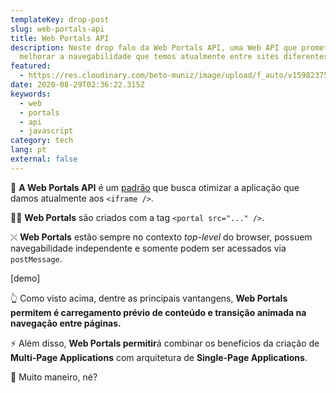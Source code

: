 ```yaml
---
templateKey: drop-post
slug: web-portals-api
title: Web Portals API
description: Neste drop falo da Web Portals API, uma Web API que promete
  melhorar a navegabilidade que temos atualmente entre sites diferentes.
featured:
  - https://res.cloudinary.com/beto-muniz/image/upload/f_auto/v1598237543/Text_akhbby.jpg
date: 2020-08-29T02:36:22.315Z
keywords:
  - web
  - portals
  - api
  - javascript
category: tech
lang: pt
external: false
---
```


<Drop>

🚪 **A Web Portals API** é um [padrão](https://wicg.github.io/portals/) que busca otimizar a aplicação que damos atualmente aos `<iframe />`.

🕵️‍♂️ **Web Portals** são criados com a tag `<portal src="..." />`.

⤬ **Web Portals** estão sempre no contexto *top-level* do browser, possuem navegabilidade independente e somente podem ser acessados via `postMessage`.

\[demo]

👆 Como visto acima, dentre as principais vantangens, **Web Portals permitem é carregamento prévio de conteúdo e transição animada na navegação entre páginas.**

⚡️ Além disso, **Web Portals permitir**á combinar os beneficios da criação de **Multi-Page Applications** com arquitetura de **Single-Page Applications**.

🤯 Muito maneiro, né?

</Drop>